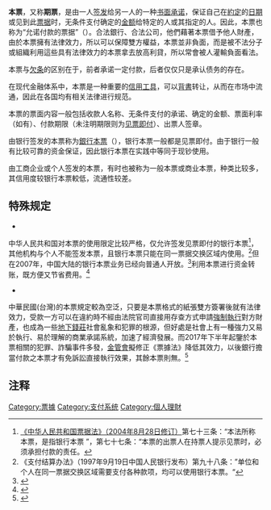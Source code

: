 '''本票'''，又称'''期票'''，是由一人[[签发|签发]]给另一人的一种[[书面承诺|书面承诺]]，保证自己在[[約定|約定]]的[[日期|日期]]或见到此[[票据|票据]]时，无条件支付确定的[[金额|金额]]给特定的人或其指定的人。因此，本票也称为“允诺付款的票据”（{{lang|en|Promissory note}}）。合法銀行、合法公司，他們藉著本票借予他人財產，由於本票擁有法律效力，所以可以保障雙方權益，本票並非負面，而是被不法分子或組織利用這些具有法律效力的本票拿去放高利貸，所以常會被人灌輸負面看法。

本票与[[欠条|欠条]]的区别在于，前者承诺一定付款，后者仅仅只是承认债务的存在。

在现代金融体系中，本票是一种重要的[[信用工具|信用工具]]，可以[[背書|背書]]转让，从而在市场中流通，因此在各国均有相关法律进行规范。

本票的票面内容一般包括收款人名称、无条件支付的承诺、确定的金额、票面利率（如有）、付款期限（未注明期限则为[[见票即付|见票即付]]）、出票人签章。

由银行签发的本票称为[[銀行本票|銀行本票]]（{{lang|en|Cashier's cheque}}），银行本票一般都是见票即付。由于银行一般有比较可靠的资金保证，因此银行本票在实践中等同于现钞使用。

由工商企业或个人签发的本票，有时也被称为一般本票或商业本票，种类比较多，其信用度较银行本票較低，流通性较差。

==特殊规定==
{{Wikisourceshas|中华人民共和国票据法|票據法/民國76年}}

*{{PRC}}
中华人民共和国对本票的使用限定比较严格，仅允许签发见票即付的银行本票<ref>[[wikisource:zh:中华人民共和国票据法/2004年|《中华人民共和国票据法》（2004年8月28日修订）]]第七十三条：“本法所称本票，是指银行本票 ”，第七十七条：“本票的出票人在持票人提示见票时，必须承担付款的责任。</ref>，其他机构与个人不能签发本票，且银行本票只能在同一票据交换区域内使用。<ref>《支付结算办法》（1997年9月19日中国人民银行发布）第九十八条：”单位和个人在同一票据交换区域需要支付各种款项，均可以使用银行本票。“</ref>但在2007年，中国大陆的银行本票业务已经向普通人开放。<ref>{{cite web|url=http://www.pbc.gov.cn/publish/zhengwugongkai/503/1833/18333/18333_.html|title=中国人民银行关于印发依托小额支付系统办理银行本票业务有关管理规定的通知 （银发[2007] 441号）|language=zh-cn|publisher=中国人民银行|access-date=2014-11-09|archive-date=2020-04-02|archive-url=https://web.archive.org/web/20200402153931/http://www.pbc.gov.cn/publish/zhengwugongkai/503/1833/18333/18333_.html|dead-url=no}}</ref>利用本票进行资金转账，既方便又节省费用。<ref>{{cite news|url=http://paper.taizhou.com.cn/tzrb/html/2010-11/30/content_310808.htm|title=跨行转账，银行本票方便又省钱|publisher=台州日报|date=2010年11月30日 星期二|language=zh-cn|quote=银行本票的办理比较简单。市民申请银行本票，只需带自己的身份证和借记卡、存折就可以办理。只要借记卡或存折账面有足够余额，可以在此范围内开出大额资金，上不封顶。……本票是见票即付的，客户在转出的银行开好本票后，可直接拿着本票到需要入账的银行，只要银行收下本票，通过央行的支付系统，几秒钟就可以到账，很方便，费用也很优惠。……银行本票业务的办理时间有所规定，周六、周日不办理，许多银行工作日的12:30-13:30也不办理，16:30之后也不办理，建议避开这些时间段。|accessdate=2014年11月9日|archive-date=2016年11月7日|archive-url=https://web.archive.org/web/20161107072424/http://paper.taizhou.com.cn/tzrb/html/2010-11/30/content_310808.htm|dead-url=no}}</ref>
*{{ROC-TW}}
中華民國(台灣)的本票規定較為空泛，只要是本票格式的紙張雙方簽署後就有法律效力，受款一方可以在違約時不經由法院官司直接用存查方式申請[[強制執行|強制執行]]對方財產，也成為一些[[地下錢莊|地下錢莊]]社會亂象和犯罪的根源，但好處是社會上有一種強力又易於執行、易於理解的商業承諾系統，加速了經濟發展。而2017年下半年起鑒於本票相關的犯罪、詐騙事件多發，[[金管會|金管會]]擬修正《票據法》降低其效力，以後銀行擔當付款之本票才有免訴訟直接執行效果，其餘本票則無。<ref>{{Cite web |url=https://udn.com/news/story/7239/2648744 |title=50年票據法大修 |access-date=2017-08-18 |archive-date=2020-08-14 |archive-url=https://web.archive.org/web/20200814150432/https://udn.com/news/story/7239/2648744 |dead-url=no }}</ref>

==注释==
<div class="references-small">
<references />
</div>

{{Authority control}}
[[Category:票據|Category:票據]]
[[Category:支付系统|Category:支付系统]]
[[Category:個人理財|Category:個人理財]]